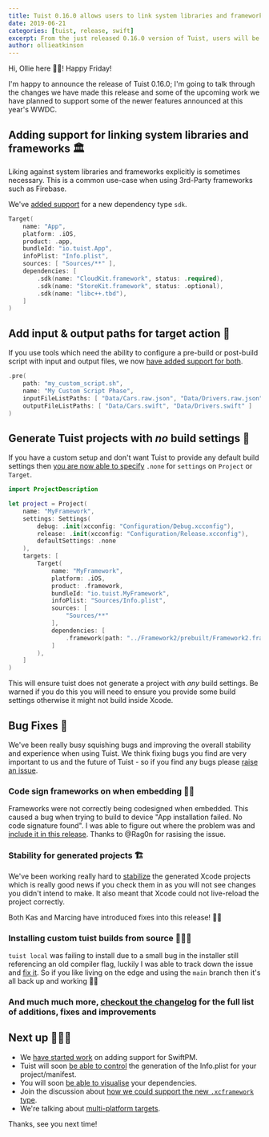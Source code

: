 ```yaml
---
title: Tuist 0.16.0 allows users to link system libraries and frameworks
date: 2019-06-21
categories: [tuist, release, swift]
excerpt: From the just released 0.16.0 version of Tuist, users will be able to define dependencies with system libraries and frameworks from their targets. Moreover, we added support for customizing the list of input and output files in their target action, and generation of targets with no build settings at all. This version also ships with minor improvements and bug fixes that had been reported by users.
author: ollieatkinson
---
```


Hi, Ollie here 👋🏼! Happy Friday!

I'm happy to announce the release of Tuist 0.16.0; I'm going to talk through the changes we have made this release and some of the upcoming work we have planned to support some of the newer features announced at this year's WWDC.

## Adding support for linking system libraries and frameworks 🏛

Liking against system libraries and frameworks explicitly is sometimes necessary. This is a common use-case when using 3rd-Party frameworks such as Firebase.

We've [added support](https://docs.tuist.io/usage-3-dependencies#system-libraries-and-frameworks-dependencies) for a new dependency type `sdk`.

```swift
Target(
    name: "App",
    platform: .iOS,
    product: .app,
    bundleId: "io.tuist.App",
    infoPlist: "Info.plist",
    sources: [ "Sources/**" ],
    dependencies: [
        .sdk(name: "CloudKit.framework", status: .required),
        .sdk(name: "StoreKit.framework", status: .optional),
        .sdk(name: "libc++.tbd"),
    ]
)
```

## Add input & output paths for target action 🎯

If you use tools which need the ability to configure a pre-build or post-build script with input and output files, we now [have added support for both](https://docs.tuist.io/usage-2-manifest#target-action).

```swift
.pre(
    path: "my_custom_script.sh",
    name: "My Custom Script Phase",
    inputFileListPaths: [ "Data/Cars.raw.json", "Data/Drivers.raw.json" ],
    outputFileListPaths: [ "Data/Cars.swift", "Data/Drivers.swift" ]
)
```

## Generate Tuist projects with _no_ build settings 🧬

If you have a custom setup and don't want Tuist to provide any default build settings then [you are now able to specify](https://docs.tuist.io/usage-2-manifest#settings) `.none` for `settings` on `Project` or `Target`.

```swift
import ProjectDescription

let project = Project(
    name: "MyFramework",
    settings: Settings(
        debug: .init(xcconfig: "Configuration/Debug.xcconfig"),
        release: .init(xcconfig: "Configuration/Release.xcconfig"),
        defaultSettings: .none
    ),
    targets: [
        Target(
            name: "MyFramework",
            platform: .iOS,
            product: .framework,
            bundleId: "io.tuist.MyFramework",
            infoPlist: "Sources/Info.plist",
            sources: [
                "Sources/**"
            ],
            dependencies: [
                .framework(path: "../Framework2/prebuilt/Framework2.framework"),
            ]
        ),
    ]
)
```

This will ensure tuist does not generate a project with _any_ build settings. Be warned if you do this you will need to ensure you provide some build settings otherwise it might not build inside Xcode.

## Bug Fixes 🐞

We've been really busy squishing bugs and improving the overall stability and experience when using Tuist. We think fixing bugs you find are very important to us and the future of Tuist - so if you find any bugs please [raise an issue](https://github.com/tuist/tuist/issues/new/choose).

### Code sign frameworks on when embedding ✍🏼

Frameworks were not correctly being codesigned when embedded. This caused a bug when trying to build to device "App installation failed. No code signature found". I was able to figure out where the problem was and [include it in this release](https://github.com/tuist/tuist/pull/398). Thanks to @Rag0n for rasising the issue.

### Stability for generated projects 🏗

We've been working really hard to [stabilize](https://github.com/tuist/tuist/pull/410) the generated Xcode projects which is really good news if you check them in as you will not see changes you didn't intend to make. It also meant that Xcode could not live-reload the project correctly.

Both Kas and Marcing have introduced fixes into this release! 💪🏼

### Installing custom tuist builds from source 👷🏼‍♂️

`tuist local` was failing to install due to a small bug in the installer still referencing an old compiler flag, luckily I was able to track down the issue and [fix it](https://github.com/tuist/tuist/pull/402). So if you like living on the edge and using the `main` branch then it's all back up and working 👍🏼

### And much much more, [checkout the changelog](https://github.com/tuist/tuist/blob/main/CHANGELOG.md) for the full list of additions, fixes and improvements

## Next up 🕵🏼‍♂️

- We [have started work](https://github.com/tuist/tuist/pull/394) on adding support for SwiftPM.
- Tuist will soon [be able to control](https://github.com/tuist/tuist/pull/380) the generation of the Info.plist for your project/manifest.
- You will soon [be able to visualise](https://github.com/tuist/tuist/pull/382) your dependencies.
- Join the discussion about [how we could support the new `.xcframework` type](https://github.com/tuist/tuist/issues/401).
- We're talking about [multi-platform targets](https://github.com/tuist/tuist/issues/397).

Thanks, see you next time!
